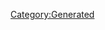 {{Database/Costume/CostumeInfo
 |ID=106
 |DivaId=6
 |PrismCostumeId=6
 |Enabled=2
 |SkillId=4
 |EODICFLJAKO=False
 |AGBPBDODKBK=1
 |HMCOGDICFNB=1
 |LevelMax=4
 |HGBJODBCJDA=4
 |EGLDFPILJLG=0
 |GLEEPAFMPLO=False
 |IIELLEPEEFH=350
}}
[[Category:Generated]]
